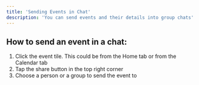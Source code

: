 ```yaml
---
title: 'Sending Events in Chat'
description: 'You can send events and their details into group chats'
---
```


## How to send an event in a chat:
1. Click the event tile. This could be from the Home tab or from the Calendar tab
2. Tap the share button in the top right corner
3. Choose a person or a group to send the event to
